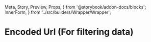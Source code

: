   Meta,
  Story,
  Preview,
  Props,
} from '@storybook/addon-docs/blocks';
  InnerForm,
} from '../src/builders/Wrapper/Wrapper';

<Meta title="Forms|Adapters" component={EncodedUrl} />

# Encoded Url (For filtering data)

<Preview>
  <Story name="Types">
    <LocationProvider search="?paymentOption=Visa&approved=exists(true)&currency.commons=CAD%2CUSD&total%3C=100&total%3E=1500&email=mibberson%2Bdemo%403merge.ca&!hasLength.0">
      <LocationDebugger>
        <EncodedUrl debug>
          <Field
            name="paymentOption"
            type="autocomplete"
            options={asOptions([
              'Visa',
              'Mastercard',
              'PayPal',
            ])}
          />
          <Field name="total" type="range" />
          <Field
            name="currency~commons"
            type="multiselect"
            options={asOptions(['CAD', 'USD'])}
          />
          <Field
            name="draft"
            strict
            type="checkbox"
            checkedValue="!=isVisble"
          />
          <Field
            name="email"
            type="chips"
            options={[
              {
                label: 'Mike',
                value: 'mibberson+demo@3merge.ca',
              },
            ]}
          />
          <Field
            name="approved"
            type="radio"
            options={[
              {
                label: 'Is approved',
                value: 'exists(true)',
              },
              {
                label: 'Is not approved',
                value: 'exists(false)',
              },
              {
                label: 'Either',
                value: '',
              },
            ]}
          />
        </EncodedUrl>
      </LocationDebugger>
    </LocationProvider>
  </Story>
</Preview>
